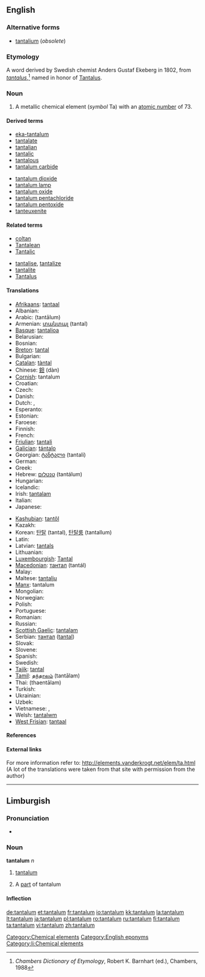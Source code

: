 ==English==

{{elements|Ta|hafnium|Hf|tungsten|W}}

===Alternative forms===
* [[tantalium]] (''obsolete'')

===Etymology===
A {{etyl|NL.}} word derived by Swedish chemist Anders Gustaf Ekeberg in 1802, from {{etyl|la}} ''[[tantalus]]'',<ref>''Chambers Dictionary of Etymology'', Robert K. Barnhart (ed.), Chambers, 1988</ref> named in honor of [[w:Tantalus|Tantalus]].

===Noun===
{{en-noun|-}}
{{wikipedia}}

# A metallic chemical element (''symbol'' Ta) with an [[atomic number]] of 73.

====Derived terms====
{{top2}}
* [[eka-tantalum]]
* [[tantalate]]
* [[tantalian]]
* [[tantalic]]
* [[tantalous]]
* [[tantalum carbide]]
{{mid2}}
* [[tantalum dioxide]]
* [[tantalum lamp]]
* [[tantalum oxide]]
* [[tantalum pentachloride]]
* [[tantalum pentoxide]]
* [[tanteuxenite]]
{{bottom}}

====Related terms====
{{top2}}
* [[coltan]]
* [[Tantalean]]
* [[Tantalic]]
{{mid2}}
* [[tantalise]], [[tantalize]]
* [[tantalite]]
* [[Tantalus]]
{{bottom}}

====Translations====
{{trans-top|A metallic chemical element with an atomic number of 73.}}
* [[Afrikaans]]: [[tantaal]]
* Albanian: {{t-|sq|tantal|xs=Albanian}}
* Arabic: {{Arab|[[تنتالم]]}} (tantālum) {{m}}
* Armenian: [[տանտալ]] (tantal)
* [[Basque]]: [[tantalioa]]
* Belarusian: {{t-|be|тантал|m|tr=tantál|sc=Cyrl|xs=Belarusian}}
* Bosnian: {{t-|bs|tantal}}
* [[Breton]]: [[tantal]]
* Bulgarian: {{t-|bg|тантал|m|tr=tantál|sc=Cyrl}}
* [[Catalan]]: [[tàntal]]
* Chinese: [[鉭]] (dàn)
* [[Cornish]]: tantalum
* Croatian: {{t-|hr|tantal}}
* Czech: {{t+|cs|tantal}}
* Danish: {{t-|da|tantal}}
* Dutch: {{t+|nl|tantaal|n}}, {{t+|nl|tantalium|n}}
* Esperanto: {{t-|eo|tantalo|xs=Esperanto}}
* Estonian: {{t-|et|tantaal}}
* Faroese: {{t-|fo|tantal|xs=Faroese}}
* Finnish: {{t+|fi|tantaali}}
* French: {{t+|fr|tantale|m}}
* [[Friulian]]: [[tantali]]
* [[Galician]]: [[tántalo]]
* Georgian: [[ტანტალი]] (tantali)
* German: {{t+|de|Tantal|n}}
* Greek: {{t+|el|ταντάλιο|n|tr=tandálio|sc=Grek}}
* Hebrew: [[טנטלום]] (tantálum)
* Hungarian: {{t+|hu|tantál}}
* Icelandic: {{t+|is|tantal}}
* Irish: [[tantalam]]
* Italian: {{t+|it|tantalio|m}}
* Japanese: {{t+|ja|タンタル|tr=tantaru|sc=Jpan}}
{{trans-mid}}
* [[Kashubian]]: [[tantôl]]
* Kazakh: {{t-|kk|тантал|tr=tantal|sc=Cyrl|xs=Kazakh}}
* Korean: [[탄탈]] (tantal), [[탄탈룸]] (tantallum)
* Latin: {{t-|la|tantalium}}
* Latvian: [[tantals]]
* Lithuanian: {{t+|lt|tantalas|xs=Lithuanian}}
* [[Luxembourgish]]: [[Tantal]]
* [[Macedonian]]: [[тантал]] (tantál) {{m}}
* Malay: {{t-|ms|tantalum|xs=Malay}}
* Maltese: [[tantalju]]
* [[Manx]]: tantalum
* Mongolian: {{t-|mn|тантал|tr=tantal|sc=Cyrl|xs=Mongolian}}
* Norwegian: {{t-|no|tantal}}
* Polish: {{t+|pl|tantal|m}}
* Portuguese: {{t+|pt|tântalo|m}}
* Romanian: {{t+|ro|tantal|n}}
* Russian: {{t+|ru|тантал|m|tr=tantál|sc=Cyrl}}
* [[Scottish Gaelic]]: [[tantalam]]
* Serbian: [[тантал]] ([[tantal]]) {{m}}
* Slovak: {{t-|sk|tantal}}
* Slovene: {{t+|sl|tantal}}
* Spanish: {{t+|es|tántalo|m}}
* Swedish: {{t+|sv|tantal}}
* [[Tajik]]: [[tantal]]
* [[Tamil]]: [[தந்தாலம்]] (tantālam)
* Thai: {{Thai|[[แทนทาลัม]]}} (thaentālam)
* Turkish: {{t+|tr|tantal}}
* Ukrainian: {{t-|uk|тантал|m|tr=tantál|sc=Cyrl|xs=Ukrainian}}
* Uzbek: {{t-|uz|тантал|tr=tantal|sc=Cyrl|xs=Uzbek}}
* Vietnamese: {{t-|vi|tantali|xs=Vietnamese}}, {{t-|vi|tantan|xs=Vietnamese}}
* Welsh: [[tantalwm]]
* [[West Frisian]]: [[tantaal]]
{{trans-bottom}}

====References====
<references/>

====External links====
For more information refer to:
http://elements.vanderkrogt.net/elem/ta.html
(A lot of the translations were taken from that site with permission from the author)

[[Category:Chemical elements]]
[[Category:English eponyms]]

----

==Limburgish==

===Pronunciation===
* {{IPA|[tɑ˧nˈʃaː˨lɔ˧m]|lang=li}}

===Noun===
'''tantalum''' ''n''

# {{uncountable|lang=li}} [[tantalum#English|tantalum]]
# A [[part]] of tantalum

====Inflection====
{{li-noun-um|tantal}}

[[Category:li:Chemical elements]]

[[de:tantalum]]
[[et:tantalum]]
[[fr:tantalum]]
[[io:tantalum]]
[[kk:tantalum]]
[[la:tantalum]]
[[lt:tantalum]]
[[ja:tantalum]]
[[pl:tantalum]]
[[ro:tantalum]]
[[ru:tantalum]]
[[fi:tantalum]]
[[ta:tantalum]]
[[vi:tantalum]]
[[zh:tantalum]]